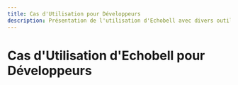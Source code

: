 ```yaml
---
title: Cas d'Utilisation pour Développeurs
description: Présentation de l'utilisation d'Echobell avec divers outils de développement
---
```


# Cas d'Utilisation d'Echobell pour Développeurs

<Cards>
  <Card
    href="/fr/docs/developer/grafana"
    title="Intégration Grafana"
    description="Intégrez Grafana avec Echobell pour une surveillance améliorée."
  />
</Cards>
